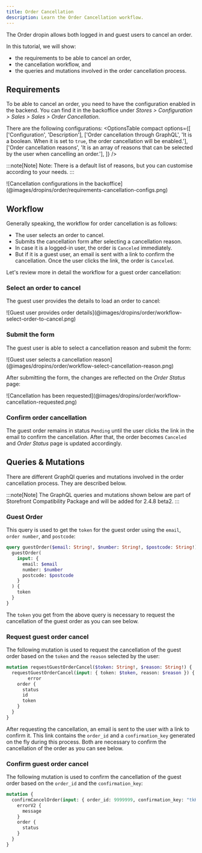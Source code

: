 ```yaml
---
title: Order Cancellation
description: Learn the Order Cancellation workflow.
---
```



The Order dropin allows both logged in and guest users to cancel an order.

In this tutorial, we will show:
- the requirements to be able to cancel an order,
- the cancellation workflow, and
- the queries and mutations involved in the order cancellation process.

## Requirements

To be able to cancel an order, you need to have the configuration enabled in the backend.
You can find it in the backoffice under *Stores > Configuration > Sales > Sales > Order Cancellation*.

There are the following configurations:
  <OptionsTable
    compact
    options={[
    ['Configuration', 'Description'],
    ['Order cancellation through GraphQL', 'It is a boolean. When it is set to `true`, the order cancellation will be enabled.'],
    ['Order cancellation reasons', 'It is an array of reasons that can be selected by the user when cancelling an order.'],
    ]}
  />

:::note[Note]
Note: There is a default list of reasons, but you can customise according to your needs.
:::

<Diagram caption="The order cancellation configurations you can customise in the backoffice">
  ![Cancellation configurations in the backoffice](@images/dropins/order/requirements-cancellation-configs.png)
</Diagram>

## Workflow

Generally speaking, the workflow for order cancellation is as follows:
- The user selects an order to cancel.
- Submits the cancellation form after selecting a cancellation reason.
- In case it is a logged-in user, the order is `Canceled` immediately.
- But if it is a guest user, an email is sent with a link to confirm the cancellation. Once the user clicks the link, the order is `Canceled`.

Let's review more in detail the workflow for a guest order cancellation:

### Select an order to cancel

The guest user provides the details to load an order to cancel:

<Diagram caption="Form presented to the guest user to load order details.">
  ![Guest user provides order details](@images/dropins/order/workflow-select-order-to-cancel.png)
</Diagram>

### Submit the form

The guest user is able to select a cancellation reason and submit the form:

<Diagram caption="Form presented to the guest user with different cancellation reasons.">
  ![Guest user selects a cancellation reason](@images/dropins/order/workflow-select-cancellation-reason.png)
</Diagram>

After submitting the form, the changes are reflected on the *Order Status* page:

<Diagram caption="Guest user is notified that cancellation has been requested.">
  ![Cancellation has been requested](@images/dropins/order/workflow-cancellation-requested.png)
</Diagram>

### Confirm order cancellation

The guest order remains in status `Pending` until the user clicks the link in the email to confirm the cancellation.
After that, the order becomes `Canceled` and *Order Status* page is updated accordingly.

## Queries & Mutations

There are different GraphQl queries and mutations involved in the order cancellation process.
They are described below.

:::note[Note]
The GraphQL queries and mutations shown below are part of Storefront Compatibility Package and will be added for 2.4.8 beta2.
:::

### Guest Order

This query is used to get the `token` for the guest order using the `email`, `order number`, and `postcode`:

```graphql
query guestOrder($email: String!, $number: String!, $postcode: String!) {
  guestOrder(
    input: {
      email: $email
      number: $number
      postcode: $postcode
    }
  ) {
    token
  }
}
```

The `token` you get from the above query is necessary to request the cancellation of the guest order as you can see below.

### Request guest order cancel

The following mutation is used to request the cancellation of the guest order based on the `token` and the `reason` selected by the user:

```graphql
mutation requestGuestOrderCancel($token: String!, $reason: String!) {
  requestGuestOrderCancel(input: { token: $token, reason: $reason }) {
		error
    order {
      status
      id
      token
    }
  }
}
```

After requesting the cancellation, an email is sent to the user with a link to confirm it.
This link contains the `order_id` and a `confirmation_key` generated on the fly during this process.
Both are necessary to confirm the cancellation of the order as you can see below.

### Confirm guest order cancel

The following mutation is used to confirm the cancellation of the guest order based on the `order_id` and the `confirmation_key`:

```graphql
mutation {
  confirmCancelOrder(input: { order_id: 9999999, confirmation_key: "tkKMveHSSXelEoKJk7fgTH7yazKO5kng" }) {
    errorV2 {
      message
    }
    order {
      status
    }
  }
}
```
